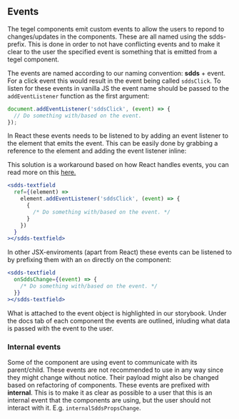 <Meta title="Intro/Events" />

## Events

The tegel components emit custom events to allow the users to repond to changes/updates in the components. These are all named using the
sdds-prefix. This is done in order to not have conflicting events and to make it clear to the user the specified event is something that is emitted
from a tegel component.

The events are named according to our naming convention: **sdds** + event.
For a click event this would result in the event being called `sddsClick`. To listen for these events in vanilla JS the event name
should be passed to the `addEventListener` function as the first argument:

```javascript
document.addEventListener('sddsClick', (event) => {
  // Do something with/based on the event.
});
```

In React these events needs to be listened to by adding an event listener to the element that emits the event. This can be easily done by
grabbing a reference to the element and adding the event listener inline:

This solution is a workaround based on how React handles events, you can read more on this [here.](https://reactjs.org/docs/events.html)

```jsx
<sdds-textfield
  ref={(element) =>
    element.addEventListener('sddsClick', (event) => {
      {
        /* Do something with/based on the event. */
      }
    })
  }
></sdds-textfield>
```

In other JSX-enviroments (apart from React) these events can be listened to by prefixing them with an `on` directly on the component:

```jsx
<sdds-textfield
  onSddsChange={(event) => {
    /* Do something with/based on the event. */
  }}
></sdds-textfield>
```

What is attached to the event object is highlighted in our storybook. Under the docs tab of each component the events are outlined,
inluding what data is passed with the event to the user.

### Internal events

Some of the component are using event to communicate with its parent/child. These events are not recommended to use in any way since
they might change without notice. Their payload might also be changed based on refactoring of components. These events are prefixed
with **internal**. This is to make it as clear as possible to a user that this is an internal event that the components are using,
but the user should not interact with it. E.g. `internalSddsPropsChange`.
